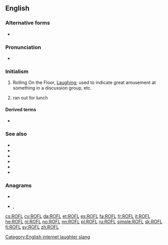 ==English==

===Alternative forms===
* {{l|en|ROTFL}}

===Pronunciation===
* {{IPA|/ɑɹˌoʊˌɛfˈɛl/|/ɹɒfl̩/|lang=en}}

===Initialism===
{{rfc-header|Initialism}}
{{head|en|initialism}}

# {{lb|en|Internet slang}} Rolling On the Floor, [[laughing|Laughing]]; used to indicate great amusement at something in a discussion group, etc.
# {{lb|en|rare|dated}} ran out for lunch

====Derived terms====
* {{l|en|roflcopter}}

===See also===
* {{l|en|ROFLOL}}
* {{l|en|ROTFLOL}}
* {{l|en|ROFLMAO}}
* {{l|en|ROTFLMAO}}
* {{l|en|LOL}}
* {{l|en|LMAO}}

===Anagrams===
* {{l|en|flor}}
* {{l|en|rolf}}, {{l|en|Rolf}}

[[Category:English internet laughter slang]]

[[cs:ROFL]]
[[cy:ROFL]]
[[da:ROFL]]
[[et:ROFL]]
[[es:ROFL]]
[[fa:ROFL]]
[[fr:ROFL]]
[[it:ROFL]]
[[he:ROFL]]
[[nl:ROFL]]
[[no:ROFL]]
[[nn:ROFL]]
[[pl:ROFL]]
[[ru:ROFL]]
[[simple:ROFL]]
[[sk:ROFL]]
[[fi:ROFL]]
[[sv:ROFL]]
[[zh:ROFL]]